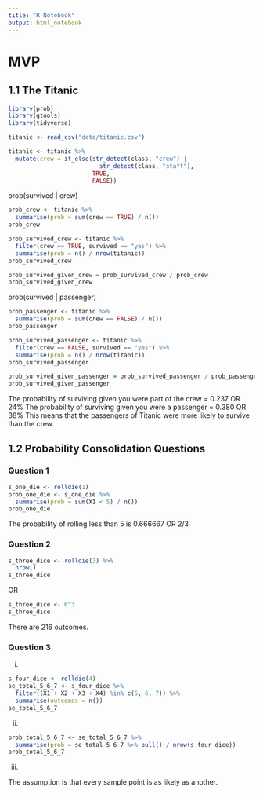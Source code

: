 ```yaml
---
title: "R Notebook"
output: html_notebook
---
```


# MVP

## 1.1 The Titanic

```r
library(prob)
library(gtools)
library(tidyverse)
```

```r
titanic <- read_csv("data/titanic.csv")
```

```r
titanic <- titanic %>% 
  mutate(crew = if_else(str_detect(class, "crew") | 
                          str_detect(class, "staff"),
                        TRUE,
                        FALSE))
```

prob(survived | crew)

```r
prob_crew <- titanic %>%
  summarise(prob = sum(crew == TRUE) / n())
prob_crew
```

```r
prob_survived_crew <- titanic %>%
  filter(crew == TRUE, survived == "yes") %>% 
  summarise(prob = n() / nrow(titanic))
prob_survived_crew
```

```r
prob_survived_given_crew = prob_survived_crew / prob_crew
prob_survived_given_crew
```

prob(survived | passenger)

```r
prob_passenger <- titanic %>%
  summarise(prob = sum(crew == FALSE) / n())
prob_passenger
```

```r
prob_survived_passenger <- titanic %>%
  filter(crew == FALSE, survived == "yes") %>% 
  summarise(prob = n() / nrow(titanic))
prob_survived_passenger
```

```r
prob_survived_given_passenger = prob_survived_passenger / prob_passenger
prob_survived_given_passenger
```

The probability of surviving given you were part of the crew = 0.237 OR 24%
The probability of surviving given you were a passenger = 0.380 OR 38%
This means that the passengers of Titanic were more likely to survive than the 
crew.

## 1.2 Probability Consolidation Questions

### Question 1

```r
s_one_die <- rolldie(1)
prob_one_die <- s_one_die %>% 
  summarise(prob = sum(X1 < 5) / n())
prob_one_die
```

The probability of rolling less than 5 is 0.666667 OR 2/3

### Question 2

```r
s_three_dice <- rolldie(3) %>% 
  nrow()
s_three_dice
```

OR 

```r
s_three_dice <- 6^3
s_three_dice
```

There are 216 outcomes.

### Question 3

i.

```r
s_four_dice <- rolldie(4)
se_total_5_6_7 <- s_four_dice %>% 
  filter((X1 + X2 + X3 + X4) %in% c(5, 6, 7)) %>% 
  summarise(outcomes = n())
se_total_5_6_7
```

ii. 

```r
prob_total_5_6_7 <- se_total_5_6_7 %>% 
  summarise(prob = se_total_5_6_7 %>% pull() / nrow(s_four_dice))
prob_total_5_6_7
```

iii. 

The assumption is that every sample point is as likely as another.
